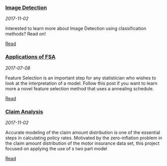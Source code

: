 <!---
entries will follow this format:
<article>
<h3><a href=""> </a></h3>
<div class="summary">
<span><i class="fa fa-calendar"></i> _date_</span>
<p> ...</p>
<a class="btn btn-outline-primary btn-sm" href="">Full Post</a>
</div>
</article>
--->


<article>
<h3><a href="Image_Detection.html">Image Detection</a></h3>
<div class="summary">
<span><i class="fa fa-calendar"></i> _2017-11-02_</span>
<p> Interested to learn more about Image Detection using classification methods? Read on!</p>
<a class="btn btn-outline-primary btn-sm" href="Image_Detection.html">Read</a>
</div>
</article>


<article>
<h3><a href="Applications_FSA.html">Applications of FSA</a></h3>
<div class="summary">
<span><i class="fa fa-calendar"></i> _2017-07-08_</span>
<p> Feature Selection is an important step for any statistician who wishes to look at the interpretation of a model. Follow this post if you want to learn more a novel feature selection method that uses a annealing schedule. </p>
<a class="btn btn-outline-primary btn-sm" href="Applications_FSA.html">Read</a>
</div>
</article>

<article>
<h3><a href="Claim_Analysisn.html">Claim Analysis</a></h3>
<div class="summary">
<span><i class="fa fa-calendar"></i> _2017-11-02_</span>
<p> Accurate modeling of the claim amount distribution is one of the essential steps in calculating policy rates. Motivated by the zero-inflation problem in the claim amount distribution of the motor insurance data set, this project focused on applying the use of s two part model</p>
<a class="btn btn-outline-primary btn-sm" href="Claim_Analysis.html">Read</a>
</div>
</article>



